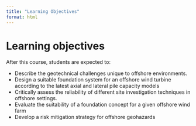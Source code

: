 ```yaml
---
title: "Learning Objectives"
format: html
---
```


# Learning objectives
After this course, students are expected to:

- Describe the geotechnical challenges unique to offshore environments.
- Design a suitable foundation system for an offshore wind turbine according to the latest axial and lateral pile capacity models
- Critically assess the reliability of different site investigation techniques in offshore settings.
- Evaluate the suitability of a foundation concept for a given offshore wind farm
- Develop a risk mitigation strategy for offshore geohazards